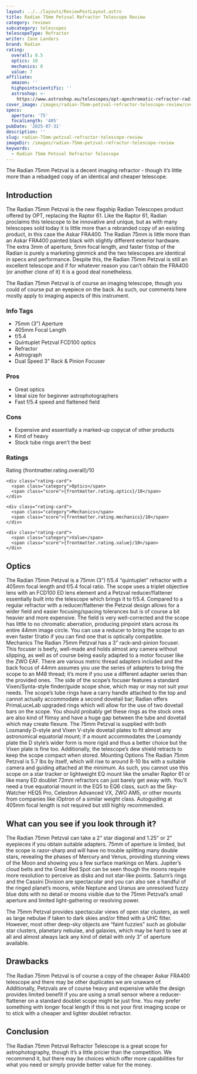 ```yaml
---
layout: ../../layouts/ReviewPostLayout.astro
title: Radian 75mm Petzval Refractor Telescope Review
category: reviews
subcategory: telescopes
telescopeType: Refractor
writer: Zane Landers
brand: Radian
rating:
  overall: 8.5
  optics: 10
  mechanics: 8
  value: 7
affiliate:
  amazon: ''
  highpointscientific: ''
  astroshop: >-
    https://www.astroshop.eu/telescopes/opt-apochromatic-refractor-radian-ap-75-405-petzval-ota/p,77131
cover_image: /images/radian-75mm-petzval-refractor-telescope-review/cover.webp
specs:
  aperture: '75'
  focalLength: '405'
pubDate: '2025-07-31'
description: ''
slug: radian-75mm-petzval-refractor-telescope-review
imageDir: /images/radian-75mm-petzval-refractor-telescope-review
keywords:
  - Radian 75mm Petzval Refractor Telescope
---
```


<p class="highlight">The Radian 75mm Petzval is a decent imaging refractor - though it’s little more than a rebadged copy of an identical and cheaper telescope.</p>
<h2>Introduction</h2>

<p>The Radian 75mm Petzval is the new flagship Radian Telescopes product offered by OPT, replacing the Raptor 61. Like the Raptor 61, Radian proclaims this telescope to be innovative and unique, but as with many telescopes sold today it is little more than a rebranded copy of an existing product, in this case the Askar FRA400. The Radian 75mm is little more than an Askar FRA400 painted black with slightly different exterior hardware. The extra 3mm of aperture, 5mm focal length, and faster f/stop of the Radian is purely a marketing gimmick and the two telescopes are identical in specs and performance. Despite this, the Radian 75mm Petzval is still an excellent telescope and if for whatever reason you can’t obtain the FRA400 (or another clone of it) it is a good deal nonetheless.</p>
<p>The Radian 75mm Petzval is of course an imaging telescope, though you could of course put an eyepiece on the back. As such, our comments here mostly apply to imaging aspects of this instrument.</p>
<section class="info-tags">
  <h3>Info Tags</h3>
  <ul>
    <li>75mm (3”) Aperture</li>
    <li>405mm Focal Length</li>
    <li>f/5.4</li>
    <li>Quintuplet Petzval FCD100 optics</li>
    <li>Refractor</li>
    <li>Astrograph</li>
    <li>Dual Speed 3” Rack & Pinion Focuser</li>
  </ul>
</section>

<section class="pros-cons">
  <div class="pros-block">
    <h3>Pros</h3>
    <ul>
        <li>Great optics</li>
        <li>Ideal size for beginner astrophotographers</li>
        <li>Fast f/5.4 speed and flattened field</li>
    </ul>
  </div>
  <div class="cons-block">
    <h3>Cons</h3>
    <ul>
        <li>Expensive and essentially a marked-up copycat of other products</li>
        <li>Kind of heavy</li>
        <li>Stock tube rings aren’t the best</li>
    </ul>
  </div>
</section>

<section class="ratings">
  <h3>Ratings</h3>
  <div class="ratings-grid">
    <div class="rating-card">
      <span class="category">Rating</span>
      <span class="score">{frontmatter.rating.overall}/10</span>
    </div>

    <div class="rating-card">
      <span class="category">Optics</span>
      <span class="score">{frontmatter.rating.optics}/10</span>
    </div>

    <div class="rating-card">
      <span class="category">Mechanics</span>
      <span class="score">{frontmatter.rating.mechanics}/10</span>
    </div>

    <div class="rating-card">
      <span class="category">Value</span>
      <span class="score">{frontmatter.rating.value}/10</span>
    </div>
  </div>
</section>

<Affiliates affiliate={frontmatter.affiliate} />

<h2>Optics</h2>

The Radian 75mm Petzval is a 75mm (3”) f/5.4 “quintuplet” refractor with a 405mm focal length and f/5.4 focal ratio. The scope uses a triplet objective lens with an FCD100 ED lens element and a Petzval reducer/flattener essentially built into the telescope which brings it to f/5.4. Compared to a regular refractor with a reducer/flattener the Petzval design allows for a wider field and easier focusing/spacing tolerances but is of course a bit heavier and more expensive. The field is very well-corrected and the scope has little to no chromatic aberration, producing pinpoint stars across its entire 44mm image circle. You can use a reducer to bring the scope to an even faster f/ratio if you can find one that is optically compatible.
Mechanics
The Radian 75mm Petzval has a 3” rack-and-pinion focuser. This focuser is beefy, well-made and holds almost any camera without slipping, as well as of course being easily adapted to a motor focuser like the ZWO EAF. There are various metric thread adapters included and the back focus of 44mm assumes you use the series of adapters to bring the scope to an M48 thread; it’s more if you use a different adapter series than the provided ones. 
The side of the scope’s focuser features a standard Vixen/Synta-style finder/guide scope shoe, which may or may not suit your needs. The scope’s tube rings have a carry handle attached to the top and cannot actually accommodate a second dovetail bar; Radian offers PrimaLuceLab upgraded rings which will allow for the use of two dovetail bars on the scope. You should probably get these rings as the stock ones are also kind of flimsy and have a huge gap between the tube and dovetail which may create flexure.
The 75mm Petzval is supplied with both Losmandy D-style and Vixen V-style dovetail plates to fit almost any astronomical equatorial mount; if a mount accommodates the Losmandy plate the D style’s wider form is more rigid and thus a better choice but the Vixen plate is fine too.
Additionally, the telescope’s dew shield retracts to keep the scope compact when stored.
Mounting Options
The Radian 75mm Petzval is 5.7 lbs by itself, which will rise to around 8-10 lbs with a suitable camera and guiding attached at the minimum. As such, you cannot use this scope on a star tracker or lightweight EQ mount like the smaller Raptor 61 or like many ED doublet 72mm refractors can just barely get away with. You’ll need a true equatorial mount in the EQ5 to EQ6 class, such as the Sky-Watcher HEQ5 Pro, Celestron Advanced VX, ZWO AM5, or other mounts from companies like iOptron of a similar weight class. Autoguiding at 405mm focal length is not required but still highly recommended.
<h2>What can you see if you look through it?</h2>

<p>The Radian 75mm Petzval can take a 2” star diagonal and 1.25” or 2” eyepieces if you obtain suitable adapters. 75mm of aperture is limited, but the scope is razor-sharp and will have no trouble splitting many double stars, revealing the phases of Mercury and Venus, providing stunning views of the Moon and showing you a few surface markings on Mars. Jupiter’s cloud belts and the Great Red Spot can be seen though the moons require more resolution to perceive as disks and not star-like points. Saturn’s rings and the Cassini Division are spectacular and you can also see a handful of the ringed planet’s moons, while Neptune and Uranus are unresolved fuzzy blue dots with no detail or moons visible due to the 75mm Petzval’s small aperture and limited light-gathering or resolving power.</p>
<p>The 75mm Petzval provides spectacular views of open star clusters, as well as large nebulae if taken to dark skies and/or fitted with a UHC filter. However, most other deep-sky objects are “faint fuzzies” such as globular star clusters, planetary nebulae, and galaxies, which may be hard to see at all and almost always lack any kind of detail with only 3” of aperture available.</p>
<h2>Drawbacks</h2>

<p>The Radian 75mm Petzval is of course a copy of the cheaper Askar FRA400 telescope and there may be other duplicates we are unaware of. Additionally, Petzvals are of course heavy and expensive while the design provides limited benefit if you are using a small sensor where a reducer-flattener on a standard doublet scope might be just fine. You may prefer something with longer focal length if this is not your first imaging scope or to stick with a cheaper and lighter doublet refractor.</p>
<h2>Conclusion</h2>

<p>The Radian 75mm Petzval Refractor Telescope is a great scope for astrophotography, though it’s a little pricier than the competition. We recommend it, but there may be choices which offer more capabilities for what you need or simply provide better value for the money.</p>

